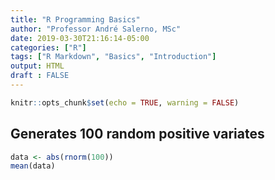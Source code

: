 ```yaml
---
title: "R Programming Basics"
author: "Professor André Salerno, MSc"
date: 2019-03-30T21:16:14-05:00
categories: ["R"]
tags: ["R Markdown", "Basics", "Introduction"]
output: HTML
draft : FALSE
---
```


```r
knitr::opts_chunk$set(echo = TRUE, warning = FALSE)
```

## Generates 100 random positive variates

```r
data <- abs(rnorm(100))
mean(data)
```
